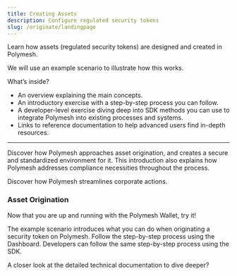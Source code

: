 ```yaml
---
title: Creating Assets
description: Configure regulated security tokens
slug: /originate/landingpage
---
```



Learn how assets (regulated security tokens) are designed and created in Polymesh.

We will use an example scenario to illustrate how this works.

What’s inside?
* An overview explaining the main concepts.
* An introductory exercise with a step-by-step process you can follow.
* A developer-level exercise diving deep into SDK methods you can use to integrate Polymesh into existing processes and systems.
* Links to reference documentation to help advanced users find in-depth resources.


***

<OverviewBox title="Overview: The Polymesh solution to asset origination" linkHref="/originate/originate-introduction" linkText="Overview" imgSrc="/illu-p-screen.svg">

Discover how Polymesh approaches asset origination, and creates a secure and standardized environment for it. This introduction also explains how Polymesh addresses compliance necessities throughout the process.

Discover how Polymesh streamlines corporate actions.
</OverviewBox>

<h3>Asset Origination</h3>
Now that you are up and running with the Polymesh Wallet, try it!

The example scenario introduces what you can do when originating a security token on Polymesh. Follow the step-by-step process using the Dashboard. Developers can follow the same step-by-step process using the SDK.

<ActionCardWrapper>
	<ActionCard href="/originate/dashboard" text="Originate an asset with the Dashboard" desc="Discover the no-code approach to creating a Polymesh Security Token."></ActionCard>
	<ActionCard href="/originate/sdk" showDevSign="true" text="Originate an asset with the SDK" desc="Integrate asset creation into your in-house sytems with the Polymesh SDK."></ActionCard>
</ActionCardWrapper>


<OverviewBox title="Dive into further resources" linkHref="https://developers.polymath.network/polymesh-sdk-api-reference/" linkText="Explore" imgSrc="/illu-p-code.svg" external="true">

A closer look at the detailed technical documentation to dive deeper?
</OverviewBox>

